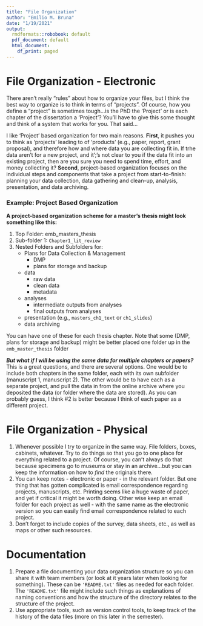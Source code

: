 ```yaml
---
title: "File Organization"
author: "Emilio M. Bruna"
date: "1/19/2021"
output:
  rmdformats::robobook: default
  pdf_document: default
  html_document:
    df_print: paged
---
```



# File Organization - Electronic

There aren't really "rules" about how to organize your files, but I think the best way to organize is to think in terms of "projects". Of course, how you define a "project" is sometimes tough...is the PhD the 'Project' or is each chapter of the dissertation a 'Project'? You'll have to give this some thought and think of  a system that works for you. That said...

I like 'Project' based organization for two main reasons. **First**, it pushes you to think as 'projects' leading to of 'products' (e.g., paper, report, grant proposal), and therefore how and where data you are collecting fit in. If trhe data aren't for a new project, and it';'s not clear to you if the data fit into an existing project, then are you sure you need to spend time, effort, and money collecting it? **Second**, project-based organization focuses on the individual steps and components that take a project from start-to-finish: planning your data collection, data gathering and clean-up, analysis, presentation, and data archiving. 

### Example: Project Based Organization
**A project-based organization scheme for a master's thesis might look something like this:**

1. Top Folder: emb_masters_thesis
2. Sub-folder 1:  `Chapter1_lit_review`
3. Nested Folders and Subfolders for:  
      * Plans for Data Collection & Management
          * DMP
          * plans for storage and backup
      * data
          * raw data
          * clean data
          * metadata
      * analyses
          * intermediate outputs from analyses
          * final outputs from analyses
      * presentation (e.g., `masters_ch1_text` or `ch1_slides`)
      * data archiving

You can have one of these for each thesis chapter. Note that some (DMP, plans for storage and backup) might be better placed one folder up in the `emb_master_thesis` folder

**_But what if I will be using the same data for multiple chapters or papers?_** This is a great questions, and there are several options. One would be to include both chapters in the same folder, each with its own subfolder (manuscript 1, manuscript 2). The other would be to have each as a separate project, and pull the data in from the online archive where you deposited the data (or folder where the data are stored). As you can probably guess, I think #2 is better because I think of each paper as a different project.

# File Organization - Physical 

1. Whenever possible I try to organize in the same way. File folders, boxes, cabinets, whatever. Try to do things so that you go to one place for everything related to a project. Of course, you can't always do that because specimens go to museums or stay in an archive...but you can keep the information on how to *find* the originals there. 
2. You can keep notes - electronic or paper - in the relevant folder. But one thing that has gotten complicated is email correspondence regarding projects, manuscripts, etc. Printing seems like a huge waste of paper, and yet if critical it might be worth doing. Other wise keep an email folder for each project as well - with the same name as the electronic version so you can easily find email correspondence related to each project.
3. Don't forget to include copies of the survey, data sheets, etc., as well as maps or other such resources. 

# Documentation

1. Prepare a file documenting your data organization structure so you can share it with team members (or look at it years later when looking for something). These can be `'README.txt'` files as needed for each folder. The `'README.txt'` file might include such things as explanations of naming conventions and how the structure of the directory relates to the structure of the project.
2. Use appropriate tools, such as version control tools, to keep track of the history of the data files (more on this later in the semester).


